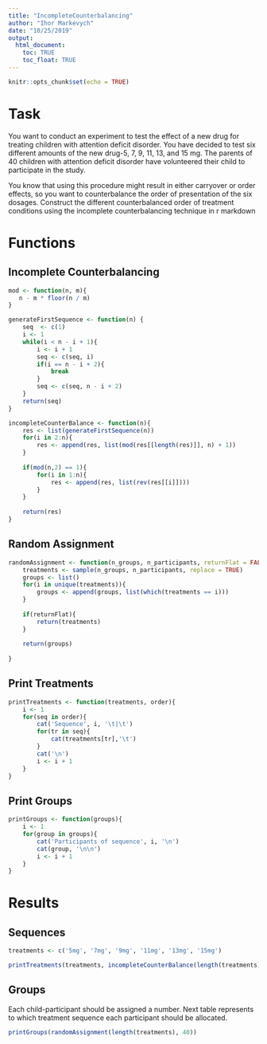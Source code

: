 ---
title: "IncompleteCounterbalancing"
author: "Ihor Markevych"
date: "10/25/2019"
output:
  html_document:
    toc: TRUE
    toc_float: TRUE
---

```{r setup, include=FALSE}
knitr::opts_chunk$set(echo = TRUE)
```

# Task

You want to conduct an experiment to test the effect of a new drug for treating children with attention deficit
disorder. You have decided to test six different amounts of the new drug-5, 7, 9, 11, 13, and 15 mg. The
parents of 40 children with attention deficit disorder have volunteered their child to participate in the study.  
  
You know that using this procedure might result in either carryover or order effects, so you want to
counterbalance the order of presentation of the six dosages. Construct the different counterbalanced order of
treatment conditions using the incomplete counterbalancing technique in r markdown

# Functions

## Incomplete Counterbalancing

```{r}
mod <- function(n, m){
   n - m * floor(n / m)
}

generateFirstSequence <- function(n) {
    seq  <- c(1)
    i <- 1
    while(i < n - i + 1){
        i <- i + 1
        seq <- c(seq, i)  
        if(i == n - i + 2){
            break
        }
        seq <- c(seq, n - i + 2) 
    }
    return(seq)
}

incompleteCounterBalance <- function(n){
    res <- list(generateFirstSequence(n))
    for(i in 2:n){
        res <- append(res, list(mod(res[[length(res)]], n) + 1))
    }
    
    if(mod(n,2) == 1){
        for(i in 1:n){
            res <- append(res, list(rev(res[[i]])))
        }
    }
    
    return(res)
}
```

## Random Assignment

```{r}
randomAssignment <- function(n_groups, n_participants, returnFlat = FALSE){
    treatments <- sample(n_groups, n_participants, replace = TRUE)
    groups <- list()
    for(i in unique(treatments)){
        groups <- append(groups, list(which(treatments == i)))
    }
    
    if(returnFlat){
        return(treatments)
    }
    
    return(groups)
    
}
```

## Print Treatments 

```{r}
printTreatments <- function(treatments, order){
    i <- 1
    for(seq in order){
        cat('Sequence', i, '\t|\t')
        for(tr in seq){
            cat(treatments[tr],'\t')
        }
        cat('\n')
        i <- i + 1
    }
}
```

## Print Groups

```{r}
printGroups <- function(groups){
    i <- 1
    for(group in groups){
        cat('Participants of sequence', i, '\n')
        cat(group, '\n\n')
        i <- i + 1
    }
}
```

# Results

## Sequences

```{r}
treatments <- c('5mg', '7mg', '9mg', '11mg', '13mg', '15mg')

printTreatments(treatments, incompleteCounterBalance(length(treatments)))
```

## Groups

Each child-participant should be assigned a number. Next table represents to which treatment sequence each participant should be allocated.

```{r}
printGroups(randomAssignment(length(treatments), 40))
```

